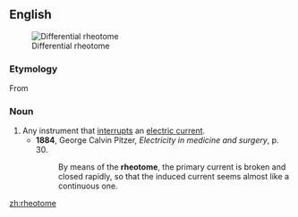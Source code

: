 ==English==
[[File:Bernstein rheotome.jpg|thumb|Differential rheotome]]

===Etymology===
From {{confix|rheo|tome}}

===Noun===
{{en-noun}}

# Any instrument that [[interrupt]]s an [[electric current]].
#*'''1884''', George Calvin Pitzer, ''Electricity in medicine and surgery'', p. 30.
#*:By means of the '''rheotome''', the primary current is broken and closed rapidly, so that the induced current seems almost like a continuous one.

[[zh:rheotome]]